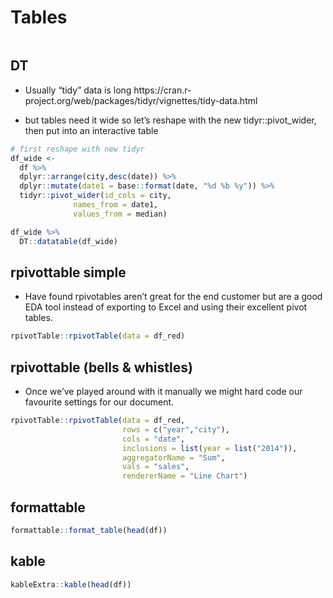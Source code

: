 # Tables

```r
```

## DT

* Usually "tidy" data is long https://cran.r-project.org/web/packages/tidyr/vignettes/tidy-data.html

* but tables need it wide so let's reshape with the new tidyr::pivot_wider, then put into an interactive table

```r
# first reshape with new tidyr
df_wide <- 
  df %>% 
  dplyr::arrange(city,desc(date)) %>% 
  dplyr::mutate(date1 = base::format(date, "%d %b %y")) %>%
  tidyr::pivot_wider(id_cols = city, 
              names_from = date1,
              values_from = median)

df_wide %>% 
  DT::datatable(df_wide)
```

## rpivottable simple

* Have found rpivotables aren't great for the end customer but are a good EDA tool instead of exporting to Excel and using their excellent pivot tables.

```r
rpivotTable::rpivotTable(data = df_red)
```

## rpivottable (bells & whistles)

* Once we've played around with it manually we might hard code our favourite settings for our document.

```r
rpivotTable::rpivotTable(data = df_red,
                         rows = c("year","city"),
                         cols = "date",
                         inclusions = list(year = list("2014")),
                         aggregatorName = "Sum",
                         vals = "sales",
                         rendererName = "Line Chart")
```

## formattable

```r
formattable::format_table(head(df))
```

## kable

```r
kableExtra::kable(head(df))
```
